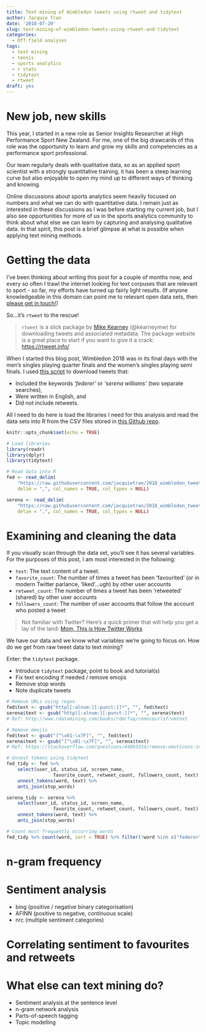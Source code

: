 ```yaml
---
title: Text mining of Wimbledon tweets using rtweet and tidytext
author: Jacquie Tran
date: '2018-07-20'
slug: text-mining-of-wimbledon-tweets-using-rtweet-and-tidytext
categories:
  - Off-field analyses
tags:
  - text mining
  - tennis
  - sports analytics
  - r stats
  - tidytext
  - rtweet
draft: yes
---
```


# New job, new skills
This year, I started in a new role as Senior Insights Researcher at High Performance Sport New Zealand. For me, one of the big drawcards of this role was the opportunity to learn and grow my skills and competencies as a performance sport professional.

Our team regularly deals with qualitative data, so as an applied sport scientist with a strongly quantitative training, it has been a steep learning curve but also enjoyable to open my mind up to different ways of thinking and knowing.

Online discussions about sports analytics seem heavily focused on numbers and what we can do with quantitative data. I remain just as interested in these discussions as I was before starting my current job, but I also see opportunities for more of us in the sports analytics community to think about what else we can learn by capturing and analysing qualitative data. In that spirit, this post is a brief glimpse at what is possible when applying text mining methods.

# Getting the data

I've been thinking about writing this post for a couple of months now, and every so often I trawl the internet looking for text corpuses that are relevant to sport - so far, my efforts have turned up fairly light results. (If anyone knowledgeable in this domain can point me to relevant open data sets, then [please get in touch!](https://www.twitter.com/jacquietran))

So...it's `rtweet` to the rescue!

<blockquote>
`rtweet` is a slick package by [Mike Kearney](https://www.twitter.com/kearneymw) (@kearneymw) for downloading tweets and associated metadata. The package website is a great place to start if you want to give it a crack: [https://rtweet.info/](https://rtweet.info/)
</blockquote>

When I started this blog post, Wimbledon 2018 was in its final days with the men's singles playing quarter finals and the women's singles playing semi finals. I used [this script](https://github.com/jacquietran/2018_wimbledon_tweets/blob/master/extract_wimby_tweets.R) to download tweets that:

- Included the keywords _'federer'_ or _'serena williams'_ (two separate searches),
- Were written in English, and
- Did not include retweets.

All I need to do here is load the libraries I need for this analysis and read the data sets into R from the CSV files stored in [this Github repo](https://github.com/jacquietran/2018_wimbledon_tweets).

``` r

knitr::opts_chunk$set(echo = TRUE)

```

``` r

# Load libraries
library(readr)
library(dplyr)
library(tidytext)

```

``` r

# Read data into R
fed <- read_delim(
	"https://raw.githubusercontent.com/jacquietran/2018_wimbledon_tweets/master/fed.csv",
	delim = ",", col_names = TRUE, col_types = NULL)

serena <- read_delim(
	"https://raw.githubusercontent.com/jacquietran/2018_wimbledon_tweets/master/serena.csv",
	delim = ",", col_names = TRUE, col_types = NULL)

```

# Examining and cleaning the data

If you visually scan through the data set, you'll see it has several variables. For the purposes of this post, I am most interested in the following:

- `text`: The text content of a tweet.
- `favorite_count`: The number of times a tweet has been 'favourited' (or in modern Twitter parlance, 'liked'...ugh) by other user accounts
- `retweet_count`: The number of times a tweet has been 'retweeted' (shared) by other user accounts
- `followers_count`: The number of user accounts that follow the account who posted a tweet

<blockquote>
Not familiar with Twitter? Here's a quick primer that will help you get a lay of the land: [Mom, This is How Twitter Works](http://www.momthisishowtwitterworks.com/)
</blockquote>

We have our data and we know what variables we're going to focus on. How do we get from raw tweet data to text mining?

Enter: the `tidytext` package.

- Introduce `tidytext` package, point to book and tutorial(s)
- Fix text encoding if needed / remove emojis
- Remove stop words
- Note duplicate tweets

``` r

# Remove URLs using regex
fed$text <- gsub("http[[:alnum:][:punct:]]*", "", fed$text)
serena$text <- gsub("http[[:alnum:][:punct:]]*", "", serena$text)
# Ref: http://www.rdatamining.com/books/rdm/faq/removeurlsfromtext

# Remove emojis
fed$text <- gsub("[^\x01-\x7F]", "", fed$text)
serena$text <- gsub("[^\x01-\x7F]", "", serena$text)
# Ref: https://stackoverflow.com/questions/44893354/remove-emoticons-in-r-using-tm-package

# Unnest tokens using tidytext
fed_tidy <- fed %>%
	select(user_id, status_id, screen_name,
				 favorite_count, retweet_count, followers_count, text) %>%
	unnest_tokens(word, text) %>%
	anti_join(stop_words)

serena_tidy <- serena %>%
	select(user_id, status_id, screen_name,
				 favorite_count, retweet_count, followers_count, text) %>%
	unnest_tokens(word, text) %>%
	anti_join(stop_words)

# Count most frequently occurring words
fed_tidy %>% count(word, sort = TRUE) %>% filter(!word %in% c("federer", "wimbledon"))


```

# n-gram frequency


# Sentiment analysis

- bing (positive / negative binary categorisation)
- AFINN (positive to negative, continuous scale)
- nrc (multiple sentiment categories)

# Correlating sentiment to favourites and retweets

# What else can text mining do?
- Sentiment analysis at the sentence level
- n-gram network analysis
- Parts-of-speech tagging
- Topic modelling